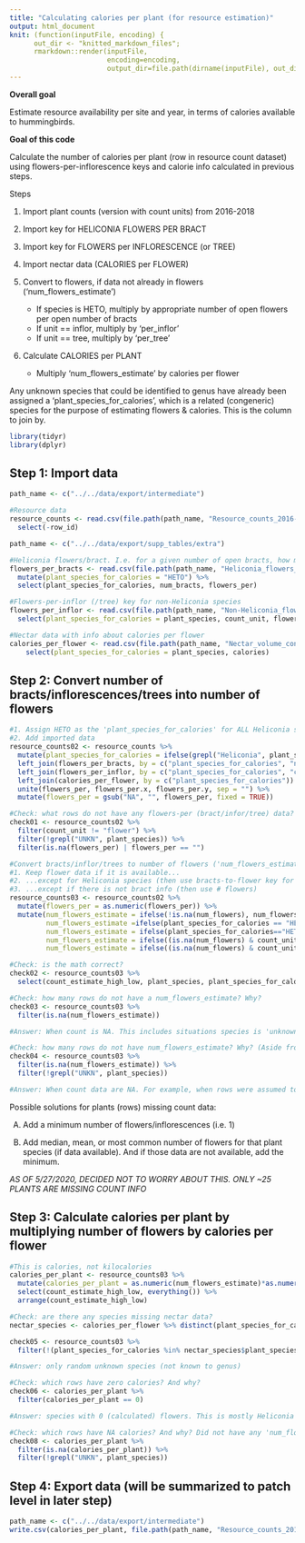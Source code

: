 ```yaml
---
title: "Calculating calories per plant (for resource estimation)"
output: html_document
knit: (function(inputFile, encoding) {
      out_dir <- "knitted_markdown_files";
      rmarkdown::render(inputFile,
                        encoding=encoding,
                        output_dir=file.path(dirname(inputFile), out_dir))})
---
```


**Overall goal**

Estimate resource availability per site and year, in terms of calories available to hummingbirds.

**Goal of this code**

Calculate the number of calories per plant (row in resource count dataset) using flowers-per-inflorescence keys and calorie info calculated in previous steps. 

Steps

1. Import plant counts (version with count units) from 2016-2018
2. Import key for HELICONIA FLOWERS PER BRACT
3. Import key for FLOWERS per INFLORESCENCE (or TREE)
4. Import nectar data (CALORIES per FLOWER)
5. Convert to flowers, if data not already in flowers ('num_flowers_estimate')
        
    - If species is HETO, multiply by appropriate number of open flowers per open number of bracts
    - If unit == inflor, multiply by 'per_inflor'
    - If unit == tree, multiply by 'per_tree'
    
6. Calculate CALORIES per PLANT

    - Multiply 'num_flowers_estimate' by calories per flower
    
Any unknown species that could be identified to genus have already been assigned a 'plant_species_for_calories', which is a related (congeneric) species for the purpose of estimating flowers & calories. This is the column to join by.

```r
library(tidyr)
library(dplyr)
```
  
## Step 1: Import data
```r
path_name <- c("../../data/export/intermediate")

#Resource data
resource_counts <- read.csv(file.path(path_name, "Resource_counts_2016-2018_with_count_units.csv")) %>%
  select(-row_id)

path_name <- c("../../data/export/supp_tables/extra")

#Heliconia flowers/bract. I.e. for a given number of open bracts, how many flowers are probably open?
flowers_per_bracts <- read.csv(file.path(path_name, "Heliconia_flowers_per_bracts_key.csv")) %>%
  mutate(plant_species_for_calories = "HETO") %>% 
  select(plant_species_for_calories, num_bracts, flowers_per)

#Flowers-per-inflor (/tree) key for non-Heliconia species
flowers_per_inflor <- read.csv(file.path(path_name, "Non-Heliconia_flowers_per_inflorescence_key.csv")) %>% 
  select(plant_species_for_calories = plant_species, count_unit, flowers_per)

#Nectar data with info about calories per flower
calories_per_flower <- read.csv(file.path(path_name, "Nectar_volume_concentration_and_calories_summary.csv")) %>%
    select(plant_species_for_calories = plant_species, calories)
```

## Step 2: Convert number of bracts/inflorescences/trees into number of flowers
```r
#1. Assign HETO as the 'plant_species_for_calories' for ALL Heliconia species, not just tortuosa.
#2. Add imported data
resource_counts02 <- resource_counts %>%
  mutate(plant_species_for_calories = ifelse(grepl("Heliconia", plant_scientific_name), "HETO", as.character(plant_species_for_calories))) %>%
  left_join(flowers_per_bracts, by = c("plant_species_for_calories", "num_bracts")) %>%
  left_join(flowers_per_inflor, by = c("plant_species_for_calories", "count_unit")) %>%
  left_join(calories_per_flower, by = c("plant_species_for_calories")) %>%
  unite(flowers_per, flowers_per.x, flowers_per.y, sep = "") %>%
  mutate(flowers_per = gsub("NA", "", flowers_per, fixed = TRUE))

#Check: what rows do not have any flowers-per (bract/infor/tree) data? Heliconia species with no bract data (either no data recorded, or only data about number of flowers recorded)
check01 <- resource_counts02 %>%
  filter(count_unit != "flower") %>%
  filter(!grepl("UNKN", plant_species)) %>%
  filter(is.na(flowers_per) | flowers_per == "")

#Convert bracts/inflor/trees to number of flowers ('num_flowers_estimate')
#1. Keep flower data if it is available...
#2. ...except for Heliconia species (then use bracts-to-flower key for consistency across years)
#3. ...except if there is not bract info (then use # flowers)
resource_counts03 <- resource_counts02 %>%
  mutate(flowers_per = as.numeric(flowers_per)) %>%
  mutate(num_flowers_estimate = ifelse(!is.na(num_flowers), num_flowers, NA),  
         num_flowers_estimate =ifelse(plant_species_for_calories == "HETO", flowers_per, num_flowers_estimate), 
         num_flowers_estimate = ifelse(plant_species_for_calories=="HETO" & is.na(num_bracts), num_flowers, num_flowers_estimate), 
         num_flowers_estimate = ifelse((is.na(num_flowers) & count_unit=="inflor"), num_inflors*flowers_per, num_flowers_estimate),
         num_flowers_estimate = ifelse((is.na(num_flowers) & count_unit=="tree"), num_trees*flowers_per, num_flowers_estimate))

#Check: is the math correct?
check02 <- resource_counts03 %>%
  select(count_estimate_high_low, plant_species, plant_species_for_calories, count_unit, num_bracts, num_flowers, num_inflors, num_trees, flowers_per, num_flowers_estimate, notes_data)

#Check: how many rows do not have a num_flowers_estimate? Why? 
check03 <- resource_counts03 %>%
  filter(is.na(num_flowers_estimate))

#Answer: When count is NA. This includes situations species is 'unknown' and count_unit_estimate='high'/count_unit='inflor'. Latter happens because I do not have flowers-per-inflor data for unknown species. If want to compare high/low estimate summaries, should remove unknown species

#Check: how many rows do not have num_flowers_estimate? Why? (Aside from being an unknown species)
check04 <- resource_counts03 %>%
  filter(is.na(num_flowers_estimate)) %>%
  filter(!grepl("UNKN", plant_species))

#Answer: When count data are NA. For example, when rows were assumed to be duplicate counts (e.g., p137 MARIPA and p10 PORO), or when data are just missing.
```

Possible solutions for plants (rows) missing count data:

A) Add a minimum number of flowers/inflorescences (i.e. 1)

B) Add median, mean, or most common number of flowers for that plant species (if data available). And if those data are not available, add the minimum. 

*AS OF 5/27/2020, DECIDED NOT TO WORRY ABOUT THIS. ONLY ~25 PLANTS ARE MISSING COUNT INFO*

## Step 3: Calculate calories per plant by multiplying number of flowers by calories per flower

```r
#This is calories, not kilocalories
calories_per_plant <- resource_counts03 %>%
  mutate(calories_per_plant = as.numeric(num_flowers_estimate)*as.numeric(calories)) %>%
  select(count_estimate_high_low, everything()) %>%
  arrange(count_estimate_high_low)

#Check: are there any species missing nectar data?
nectar_species <- calories_per_flower %>% distinct(plant_species_for_calories)

check05 <- resource_counts03 %>% 
  filter(!(plant_species_for_calories %in% nectar_species$plant_species_for_calories))

#Answer: only random unknown species (not known to genus)

#Check: which rows have zero calories? And why?
check06 <- calories_per_plant %>%
  filter(calories_per_plant == 0)

#Answer: species with 0 (calculated) flowers. This is mostly Heliconia with 0-2 open bracts.

#Check: which rows have NA calories? And why? Did not have any 'num_flowers_estimate'. Same as check04
check08 <- calories_per_plant %>%
  filter(is.na(calories_per_plant)) %>%
  filter(!grepl("UNKN", plant_species))
```

## Step 4: Export data (will be summarized to patch level in later step)

```r
path_name <- c("../../data/export/intermediate")
write.csv(calories_per_plant, file.path(path_name, "Resource_counts_2016-2018_with_calories.csv"), row.names = FALSE)
```
